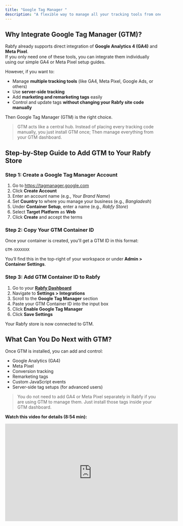 ```yaml
---
title: "Google Tag Manager "
description: "A flexible way to manage all your tracking tools from one place"
---
```


## Why Integrate Google Tag Manager (GTM)?

Rabfy already supports direct integration of **Google Analytics 4 (GA4)** and **Meta Pixel**.\
If you only need one of these tools, you can integrate them individually using our simple GA4 or Meta Pixel setup guides.

However, if you want to:

- Manage **multiple tracking tools** (like GA4, Meta Pixel, Google Ads, or others)
- Use **server-side tracking**
- Add **marketing and remarketing tags** easily
- Control and update tags **without changing your Rabfy site code manually**

Then Google Tag Manager (GTM) is the right choice.

> GTM acts like a central hub. Instead of placing every tracking code manually, you just install GTM once; Then manage everything from your GTM dashboard.

## Step-by-Step Guide to Add GTM to Your Rabfy Store

### Step 1: Create a Google Tag Manager Account

1. Go to https://tagmanager.google.com
2. Click **Create Account**
3. Enter an account name (e.g., _Your Brand Name_)
4. Set **Country** to where you manage your business (e.g., _Bangladesh_)
5. Under **Container Setup**, enter a name (e.g., _Rabfy Store_)
6. Select **Target Platform** as **Web**
7. Click **Create** and accept the terms

### Step 2: Copy Your GTM Container ID

Once your container is created, you'll get a GTM ID in this format:

```
GTM-XXXXXXX
```

You’ll find this in the top-right of your workspace or under **Admin \> Container Settings**.

### Step 3: Add GTM Container ID to Rabfy

1. Go to your [**Rabfy Dashboard**](https://dashboard.rabfy.com/)
2. Navigate to **Settings \> Integrations**
3. Scroll to the **Google Tag Manager** section
4. Paste your GTM Container ID into the input box
5. Click **Enable Google Tag Manager**
6. Click **Save Settings**

Your Rabfy store is now connected to GTM.

## What Can You Do Next with GTM?

Once GTM is installed, you can add and control:

- Google Analytics (GA4)
- Meta Pixel
- Conversion tracking
- Remarketing tags
- Custom JavaScript events
- Server-side tag setups (for advanced users)

> You do not need to add GA4 or Meta Pixel separately in Rabfy if you are using GTM to manage them. Just install those tags inside your GTM dashboard.

**Watch this video for details (8:54 min):**

<iframe width="560" height="315" src="https://www.youtube.com/embed/oyCPQ39ZLRI?si=GOcm1u_eNRY5kmuk" title="YouTube video player" frameborder="0" allow="accelerometer; autoplay; clipboard-write; encrypted-media; gyroscope; picture-in-picture; web-share" referrerpolicy="strict-origin-when-cross-origin" allowfullscreen />

## Final Notes

- You can combine all your marketing tools in one dashboard
- Any updates to tracking codes can now be done without editing Rabfy again
- If you are new to GTM, start by adding GA4 and Meta Pixel using GTM templates